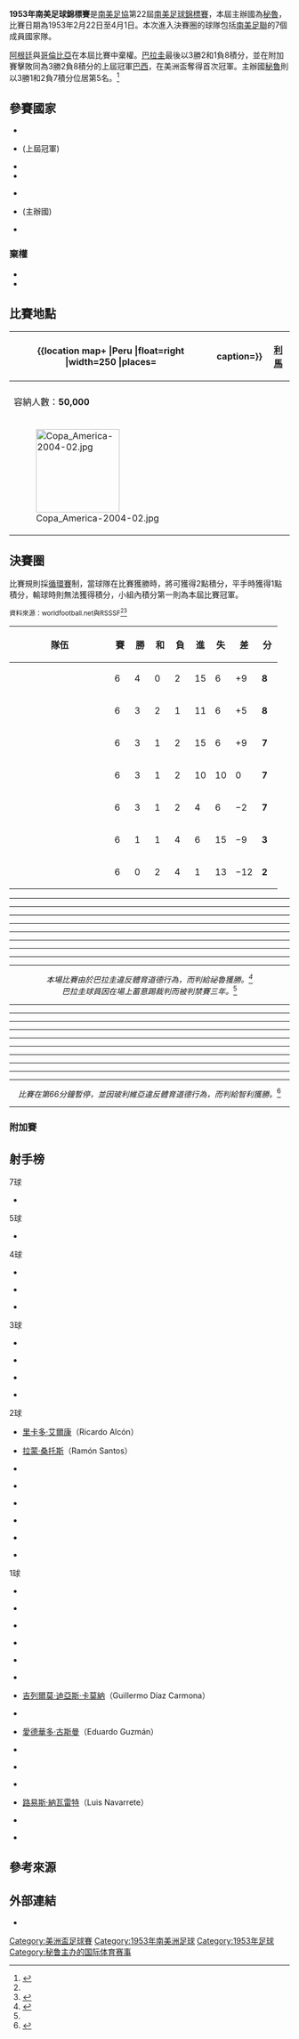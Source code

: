 {{noteTA
|G1=足球
|G2=People
|G3=地名
|G4=Toponym
}}
{{Infobox 國際足球賽事賽季
| tourney_name    = 南美足球錦標賽
| year            = 1953年
| other_titles    = {{lang|en|1953 South American Championship}}
| image           = 
| size            = 
| caption         = 
| edition         = 22
| country         = 秘魯
| defending_champ = BRA
| defending_champ-flagvar = 1889
| dates           = 2月22日–4月1日
| num_teams       = 7 隊
| confederations  = 1
| venues          = 1
| cities          = 1
| champion        = PAR
| count           = 1
| second          = BRA
| second-flagvar  = 1889
| third           = URU
| fourth          = CHI
| matches         = 22
| goals           = 67
| attendance      = 
| top_scorer      = {{flagicon|CHI}} {{le|弗朗西斯科·莫利納|Francisco Molina}}<small>（7 球）</small>
| player          = {{flagicon|PAR}} {{le|赫拉尼奥·赫雷拉|Heriberto Herrera}}<ref>{{Cite web |language=en |url=http://www.rsssf.com/tabless/sachampfulltrivia.html |title=The Copa América Archive – Trivia |publisher=rsssf.com |accessdate=2016-05-08 |archive-date=2018-10-13 |archive-url=https://web.archive.org/web/20181013015110/http://www.rsssf.com/tabless/sachampfulltrivia.html |dead-url=no }}</ref>
| prevseason      = [[1949年南美足球錦標賽|1949]]
| nextseason      = [[1955年南美足球錦標賽|1955]]
}}

'''1953年南美足球錦標賽'''是[[南美足協|南美足協]]第22屆[[美洲盃足球賽|南美足球錦標賽]]，本屆主辦國為[[秘魯|秘魯]]，比賽日期為1953年2月22日至4月1日。本次進入決賽圈的球隊包括[[南美足聯|南美足聯]]的7個成員國家隊。

[[阿根廷國家足球隊|阿根廷]]與[[哥倫比亞國家足球隊|哥倫比亞]]在本屆比賽中棄權。[[巴拉圭國家足球隊|巴拉圭]]最後以3勝2和1負8積分，並在附加賽擊敗同為3勝2負8積分的上屆冠軍[[巴西國家足球隊|巴西]]，在美洲盃奪得首次冠軍。主辦國[[秘魯國家足球隊|秘魯]]則以3勝1和2負7積分位居第5名。<ref name="RSSSF">{{cite web |language=en |url=http://www.rsssf.com/tables/53safull.html |title=South American Championship 1953 |publisher=RSSSF |date=2008-04-18 |accessdate=2017-02-02 |archive-date=2012-01-29 |archive-url=https://www.webcitation.org/653SmrLPu?url=http://www.rsssf.com/tables/53safull.html |dead-url=no }}</ref>

==參賽國家==
{{col-begin}}
{{col-2}}
* {{fb|BOL}}
* {{fb|BRA}} (上屆冠軍)
* {{fb|CHI}} 
* {{fb|ECU}} 
{{col-2}}
* {{fb|PAR}} 
* {{fb|PER}} (主辦國)
* {{fb|URU}} 
{{col-end}}
===棄權===
* {{fb|ARG}}
* {{fb|COL}}
==比賽地點==
{| class="wikitable" style="text-align:center"
|-
! rowspan=21|
{{location map+ |Peru |float=right |width=250 |places=
{{location map~ |Peru |lat=-12.067181 |long=-77.033635 |label=[[利馬|利馬]] }}
|caption=}}
! [[利馬|利馬]]
|-
| {{le|國家體育場 (秘魯)|Estadio Nacional de Lima|國家體育場}}
|-
| 容納人數：'''50,000'''
|-
| [[File:Copa_America-2004-02.jpg|150px]]
|}

==決賽圈==
比賽規則採[[循環賽|循環賽]]制，當球隊在比賽獲勝時，將可獲得2點積分，平手時獲得1點積分，輸球時則無法獲得積分，小組內積分第一則為本屆比賽冠軍。

<small>資料來源：worldfootball.net與RSSSF<ref name="RSSSF"/><ref>{{cite web |language=en |url=http://www.worldfootball.net/schedule/copa-america-1953-in-peru-endrunde/0/ |title=Copa América 1953 Peru » Final round |publisher=worldfootball.net |date= |accessdate=2016-05-08 |archive-date=2018-12-11 |archive-url=https://web.archive.org/web/20181211142347/https://www.worldfootball.net/schedule/copa-america-1953-in-peru-endrunde/0/ |dead-url=no }}</ref></small>
{| class="wikitable" style="text-align:center"
|-
! width=165 | 隊伍
! width=20 | 賽
! width=20 | 勝
! width=20 | 和
! width=20 | 負
! width=20 | 進
! width=20 | 失
! width=20 | 差
! width=20 | 分
|- bgcolor=ccffcc
| align=left | {{fb|BRA|1889}}
|6||4||0||2||15||6||+9||'''8'''
|- bgcolor=ccffcc
| align=left | {{fb|PAR}}
|6||3||2||1||11||6||+5||'''8'''
|-
| align=left | {{fb|URU}}
|6||3||1||2||15||6||+9||'''7'''
|-
| align=left | {{fb|CHI}}
|6||3||1||2||10||10||0||'''7'''
|- 
| align=left | {{fb|PER}}
|6||3||1||2||4||6||−2||'''7'''
|-
| align=left | {{fb|BOL}}
|6||1||1||4||6||15||−9||'''3'''
|-
| align=left | {{fb|ECU}}
|6||0||2||4||1||13||−12||'''2'''
|}

{{footballbox
| date = 1953年2月22日
| team1 = {{fb-rt|BOL}}
| score = 1–0
| team2 = {{fb|PER}}
| goals1 = {{le|維克托·烏加特|Víctor Ugarte|烏加特}} {{goal|53}}
| goals2 =
| stadium = [[利馬|利馬]]{{le|國家體育場 (秘魯)|Estadio Nacional de Lima|國家體育場}}
| attendance = 50,000
| referee = 喬治·羅登（George Rhoden） ([[英格蘭足球總會|英格蘭]])
}}
----
{{footballbox
| date = 1953年2月25日
| team1 = {{fb-rt|PAR}}
| score = 3–0
| team2 = {{fb|CHI}}
| goals1 = {{le|魯本·斐南迪茲|Rubén Fernández|斐南迪茲}} {{goal|54||75}} <br> {{le|安赫爾·貝爾尼|Ángel Berni|貝爾尼}} {{goal|78}}
| goals2 =
| stadium = [[利馬|利馬]]{{le|國家體育場 (秘魯)|Estadio Nacional de Lima|國家體育場}}
| attendance = 45,000
| referee = 理查德·麥迪森（Richard Maddison） ([[英格蘭足球總會|英格蘭]])
}}
----
{{footballbox
| date = 1953年2月25日
| team1 = {{fb-rt|URU}}
| score = 2–0
| team2 = {{fb|BOL}}
| goals1 = {{link-pl|華盛頓·普恩特|Washington Puente|普恩特}} {{goal|11}} <br> {{le|卡洛斯·羅梅羅|Carlos Romero (footballer)}} {{goal|88}}
| goals2 =
| stadium = [[利馬|利馬]]{{le|國家體育場 (秘魯)|Estadio Nacional de Lima|國家體育場}}
| attendance = 45,000
| referee = 查爾斯·迪恩（Charles Dean） ([[英格蘭足球總會|英格蘭]])
}}
----
{{footballbox
| date = 1953年2月28日
| team1 = {{fb-rt|PER}}
| score = 1–0
| team2 = {{fb|ECU}}
| goals1 = {{le|奧斯卡·戈麥斯·桑切斯|Óscar Gómez Sánchez|桑切斯}} {{goal|78}}
| goals2 =
| stadium = [[利馬|利馬]]{{le|國家體育場 (秘魯)|Estadio Nacional de Lima|國家體育場}}
| attendance = 50,000
| referee = 喬治·羅登（George Rhoden） ([[英格蘭足球總會|英格蘭]])
}}
----
{{footballbox
| date = 1953年3月1日
| team1 = {{fb-rt|BRA|1889}}
| score = 8–1
| team2 = {{fb|BOL}}
| goals1 = {{le|朱利奧·博特爾奧|Júlio Botelho|儒尼尼奥}} {{goal|18||20||42||52}} <br> {{le|弗朗西斯科·羅德里格斯 (巴西足球運動員)|Francisco Rodrigues (Brazilian footballer)|羅德里格斯}} {{goal|25||44}} <br> {{le|荷西·拉薩羅·羅伯斯|José Lázaro Robles|皮尼加}} {{goal|39||60}}
| goals2 = {{le|維克托·烏加特|Víctor Ugarte|烏加特}} {{goal|73|pen.}}
| stadium = [[利馬|利馬]]{{le|國家體育場 (秘魯)|Estadio Nacional de Lima|國家體育場}}
| attendance = 45,000
| referee = 理查德·麥迪森（Richard Maddison） ([[英格蘭足球總會|英格蘭]])
}}
----
{{footballbox
| date = 1953年3月1日
| team1 = {{fb-rt|CHI}}
| score = 3–2
| team2 = {{fb|URU}}
| goals1 = {{le|弗朗西斯科·莫利納|Francisco Molina|莫利納}} {{goal|5||55||67}}
| goals2 = {{link-pl|瓦爾特·莫雷爾|Walter Morel|莫雷爾}} {{goal|70}} <br> {{link-pl|奧斯瓦爾多·貝爾塞洛|Osvaldo Balseiro|貝爾塞洛}} {{goal|81}}
| stadium = [[利馬|利馬]]{{le|國家體育場 (秘魯)|Estadio Nacional de Lima|國家體育場}}
| attendance = 45,000
| referee = 查爾斯·迪恩（Charles Dean） ([[英格蘭足球總會|英格蘭]])
}}
----
{{footballbox
| date = 1953年3月4日
| team1 = {{fb-rt|PAR}}
| score = 0–0
| team2 = {{fb|ECU}}
| goals1 =
| goals2 =
| stadium = [[利馬|利馬]]{{le|國家體育場 (秘魯)|Estadio Nacional de Lima|國家體育場}}
| attendance = 45,000
| referee = {{link-fr|馬里奧·西爾韋拉·維安納|Mario Gonçalves Vianna}} ([[巴西足球協會|巴西]])
}}
----
{{footballbox
| date = 1953年3月4日
| team1 = {{fb-rt|CHI}}
| score = 0–0
| team2 = {{fb|PER}}
| goals1 =
| goals2 =
| stadium = [[利馬|利馬]]{{le|國家體育場 (秘魯)|Estadio Nacional de Lima|國家體育場}}
| attendance = 45,000
| referee = 理查德·麥迪森（Richard Maddison） ([[英格蘭足球總會|英格蘭]])
}}
----
{{footballbox
| date = 1953年3月8日
| team1 = {{fb-rt|BOL}}
| score = 1–1
| team2 = {{fb|ECU}}
| goals1 = [[里卡多·艾爾康|艾爾康]] {{goal|25}}
| goals2 = [[愛德華多·古斯曼|古斯曼]] {{goal|6}}
| stadium = [[利馬|利馬]]{{le|國家體育場 (秘魯)|Estadio Nacional de Lima|國家體育場}}
| attendance = 45,000
| referee = 查爾斯·麥肯納（Charles McKenna） ([[英格蘭足球總會|英格蘭]])
}}
----
{{footballbox
| date = 1953年3月8日
| team1 = {{fb-rt|PER}}
| score = 2–2
| team2 = {{fb|PAR}}
| goals1 = {{le|奧斯卡·戈麥斯·桑切斯|Óscar Gómez Sánchez|桑切斯}} {{goal|47}} <br> {{le|阿爾伯特·泰瑞|Alberto Terry|泰瑞}} {{goal|53}}
| goals2 = {{le|魯本·斐南迪茲|Rubén Fernández|斐南迪茲}} {{goal|36}} <br> {{le|安赫爾·貝爾尼|Ángel Berni|貝爾尼}} {{goal|77}}
| stadium = [[利馬|利馬]]{{le|國家體育場 (秘魯)|Estadio Nacional de Lima|國家體育場}}
| attendance = 45,000
| referee = 理查德·麥迪森（Richard Maddison） ([[英格蘭足球總會|英格蘭]])
}}
<center>''本場比賽由於巴拉圭違反體育道德行為，而判給祕魯獲勝。<ref name="1953-03-08">{{cite web |language=es |url=https://larefundaciondotcom.wordpress.com/2015/10/06/escandalos-y-marrullas-la-copa-america-1953/ |title=La accidentada Copa América de 1953 en Lima / Escándalos y marrullas históricos – Vol IV |publisher=La Refundación |date=2015-10-06 |accessdate=2016-05-08 |archive-date=2019-06-21 |archive-url=https://web.archive.org/web/20190621071709/https://larefundaciondotcom.wordpress.com/2015/10/06/escandalos-y-marrullas-la-copa-america-1953/ |dead-url=no }}</ref><br>巴拉圭球員{{link-fr|米爾納·阿亞拉|Milner Ayala}}因在場上蓄意踢裁判而被判禁賽三年。''<ref name="1953-03-08"/></center>
----
{{footballbox
| date = 1953年3月12日
| team1 = {{fb-rt|PAR}}
| score = 2–2
| team2 = {{fb|URU}}
| goals1 = {{le|阿提里奧·洛佩斯|Atilio López|洛佩斯}} {{goal|5}} <br> {{le|安赫爾·貝爾尼|Ángel Berni|貝爾尼}} {{goal|52}}
| goals2 = {{link-pl|奧斯瓦爾多·貝爾塞洛|Osvaldo Balseiro|貝爾塞洛}} {{goal|36||55}}
| stadium = [[利馬|利馬]]{{le|國家體育場 (秘魯)|Estadio Nacional de Lima|國家體育場}}
| attendance = 35,000
| referee = 大衛·古格里（David Gregory） ([[英格蘭足球總會|英格蘭]])
}}
----
{{footballbox
| date = 1953年3月12日
| team1 = {{fb-rt|BRA|1889}}
| score = 2–0
| team2 = {{fb|ECU}}
| goals1 = {{le|阿德米爾·馬奎斯·德·梅內塞斯|Ademir Marques de Menezes|阿德米爾}} {{goal|18}} <br> {{le|克勞迪奧·克里斯托萬·德·皮尼奧|Cláudio Christovam de Pinho|克勞迪奧}} {{goal|55}}
| goals2 =
| stadium = [[利馬|利馬]]{{le|國家體育場 (秘魯)|Estadio Nacional de Lima|國家體育場}}
| attendance = 35,000
| referee = 理查德·麥迪森（Richard Maddison） ([[英格蘭足球總會|英格蘭]])
}}
----
{{footballbox
| date = 1953年3月15日
| team1 = {{fb-rt|BRA|1889}}
| score = 1–0
| team2 = {{fb|URU}}
| goals1 = {{link-pt|伊波儒卡·林斯·德·阿勞霍|Ipojucã Lins de Araújo|伊波儒卡}} {{goal|87}}
| goals2 =
| stadium = [[利馬|利馬]]{{le|國家體育場 (秘魯)|Estadio Nacional de Lima|國家體育場}}
| attendance = 45,000
| referee = 查爾斯·麥肯納（Charles McKenna） ([[英格蘭足球總會|英格蘭]])
}}
----
{{footballbox
| date = 1953年3月16日
| team1 = {{fb-rt|PAR}}
| score = 2–1
| team2 = {{fb|BOL}}
| goals1 = {{link-es|胡安·安赫爾·羅梅羅|Juan Ángel Romero Isasi|羅梅羅}} {{goal|17}} <br> {{le|安赫爾·貝爾尼|Ángel Berni|貝爾尼}} {{goal|22}}
| goals2 = [[拉蒙·桑托斯_(玻利維亞足球運動員)|拉蒙·桑托斯]] {{goal|76}}
| stadium = [[利馬|利馬]]{{le|國家體育場 (秘魯)|Estadio Nacional de Lima|國家體育場}}
| attendance = 15,000
| referee = 大衛·古格里（David Gregory） ([[英格蘭足球總會|英格蘭]])
}}
----
{{footballbox
| date = 1953年3月19日
| team1 = {{fb-rt|CHI}}
| score = 3–0
| team2 = {{fb|ECU}}
| goals1 = {{le|弗朗西斯科·莫利納|Francisco Molina|莫利納}} {{goal|33||47}} <br> {{le|阿提洛·克萊馬奇|Atilio Cremaschi|克萊馬奇}} {{goal|70}}
| goals2 =
| stadium = [[利馬|利馬]]{{le|國家體育場 (秘魯)|Estadio Nacional de Lima|國家體育場}}
| attendance = 55,000
| referee = 理查德·麥迪森（Richard Maddison） ([[英格蘭足球總會|英格蘭]])
}}
----
{{footballbox
| date = 1953年3月19日
| team1 = {{fb-rt|PER}}
| score = 1–0
| team2 = {{fb|BRA|1889}}
| goals1 = [[路易斯·納瓦雷特|納瓦雷特]] {{goal|51}}
| goals2 =
| stadium = [[利馬|利馬]]{{le|國家體育場 (秘魯)|Estadio Nacional de Lima|國家體育場}}
| attendance = 55,000
| referee = 查爾斯·麥肯納（Charles McKenna） ([[英格蘭足球總會|英格蘭]])
}}
----
{{footballbox
| date = 1953年3月23日
| team1 = {{fb-rt|BRA|1889}}
| score = 3–2
| team2 = {{fb|CHI}}
| goals1 = {{le|朱利奧·博特爾奧|Júlio Botelho|儒尼尼奥}} {{goal|1}} <br> {{le|托馬斯·蘇亞雷斯·達席爾瓦|Zizinho|施仙奴}} {{goal|53}} <br> {{le|奧斯瓦爾多·達席爾瓦|Baltazar (footballer)|巴爾塔扎爾}} {{goal|70}}
| goals2 = {{le|弗朗西斯科·莫利納|Francisco Molina|莫利納}} {{goal|62||76}}
| stadium = [[利馬|利馬]]{{le|國家體育場 (秘魯)|Estadio Nacional de Lima|國家體育場}}
| attendance = 35,000
| referee = 理查德·麥迪森（Richard Maddison） ([[英格蘭足球總會|英格蘭]])
}}
----
{{footballbox
| date = 1953年3月23日
| team1 = {{fb-rt|URU}}
| score = 6–0
| team2 = {{fb|ECU}}
| goals1 = {{le|奧馬爾·門德斯|Omar Méndez|門德斯}} {{goal|12}} <br> {{link-pl|華盛頓·普恩特|Washington Puente|普恩特}} {{goal|51}} <br> {{link-pl|唐納德·佩萊斯|Donald Peláez|佩萊斯}} {{goal|58}} <br> {{link-pl|瓦爾特·莫雷爾|Walter Morel|莫雷爾}} {{goal|60}} <br> {{le|卡洛斯·羅梅羅|Carlos Romero (footballer)}} {{goal|86}} <br> {{link-pl|奧斯瓦爾多·貝爾塞洛|Osvaldo Balseiro|貝爾塞洛}} {{goal|88}}
| goals2 =
| stadium = [[利馬|利馬]]{{le|國家體育場 (秘魯)|Estadio Nacional de Lima|國家體育場}}
| attendance = 35,000
| referee = 大衛·古格里（David Gregory） ([[英格蘭足球總會|英格蘭]])
}}
----
{{footballbox
| date = 1953年3月27日
| team1 = {{fb-rt|PAR}}
| score = 2–1
| team2 = {{fb|BRA|1889}}
| goals1 = {{le|阿提里奧·洛佩斯|Atilio López|洛佩斯}} {{goal|49}} <br> {{link-pl|巴勃羅·萊昂|Pablo León|萊昂}} {{goal|89}}
| goals2 = {{le|尼爾頓·桑托斯|Nílton Santos|桑托斯}} {{goal|12}}
| stadium = [[利馬|利馬]]{{le|國家體育場 (秘魯)|Estadio Nacional de Lima|國家體育場}}
| attendance = 35,000
| referee = 查爾斯·迪恩（Charles Dean） ([[英格蘭足球總會|英格蘭]])
}}
----
{{footballbox
| date = 1953年3月28日
| team1 = {{fb-rt|CHI}}
| score = 2–2
| team2 = {{fb|BOL}}
| goals1 = {{le|勒內·梅倫德斯|René Meléndez|梅倫德斯}} {{goal|28}} <br> [[吉列爾莫·迪亞斯·卡莫納|迪亞斯·卡莫納]] {{goal|52}}
| goals2 = [[拉蒙·桑托斯_(玻利維亞足球運動員)|拉蒙·桑托斯]] {{goal|15}} <br> [[里卡多·艾爾康|艾爾康]] {{goal|49}}
| stadium = [[利馬|利馬]]{{le|國家體育場 (秘魯)|Estadio Nacional de Lima|國家體育場}}
| attendance = 45,000
| referee = 理查德·麥迪森（Richard Maddison） ([[英格蘭足球總會|英格蘭]])
}}
<center>''比賽在第66分鐘暫停，並因玻利維亞違反體育道德行為，而判給智利獲勝。''<ref>{{cite web |language=es |first=Luis |last=Reyes |url=https://chile.as.com/chile/2016/11/02/futbol/1478044063_311920.html |title=La historia del primer triunfo de la Roja sobre Bolivia por secretaría |publisher=AS.com |date=2016-11-02 |accessdate=2016-11-02 |archive-date=2018-10-12 |archive-url=https://web.archive.org/web/20181012213535/https://chile.as.com/chile/2016/11/02/futbol/1478044063_311920.html |dead-url=no }}</ref></center>
----
{{footballbox
| date = 1953年3月28日
| team1 = {{fb-rt|URU}}
| score = 3–0
| team2 = {{fb|PER}}
| goals1 = {{link-pl|唐納德·佩萊斯|Donald Peláez|佩萊斯}} {{goal|23||67}} <br> {{le|卡洛斯·羅梅羅|Carlos Romero (footballer)}} {{goal|71}}
| goals2 =
| stadium = [[利馬|利馬]]{{le|國家體育場 (秘魯)|Estadio Nacional de Lima|國家體育場}}
| attendance = 45,000
| referee = {{link-fr|馬里奧·西爾韋拉·維安納|Mario Gonçalves Vianna}} ([[巴西足球協會|巴西]])
}}

===附加賽===
{{footballbox
| date = 1953年4月1日
| team1 = {{fb-rt|PAR}}
| score = 3–2
| team2 = {{fb|BRA|1889}}
| goals1 = {{le|阿提里奧·洛佩斯|Atilio López|洛佩斯}} {{goal|14}} <br> {{le|曼努埃爾·加維蘭|Manuel Gavilán|加維蘭}} {{goal|17}} <br> {{le|魯本·斐南迪茲|Rubén Fernández|斐南迪茲}} {{goal|41}}
| goals2 = {{le|奧斯瓦爾多·達席爾瓦|Baltazar (footballer)|巴爾塔扎爾}} {{goal|56||65}}
| stadium = [[利馬|利馬]]{{le|國家體育場 (秘魯)|Estadio Nacional de Lima|國家體育場}}
| attendance = 35,000
| referee = 查爾斯·迪恩（Charles Dean） ([[英格蘭足球總會|英格蘭]])
}}

{{winners|fb|1953年南美足球錦標賽|Paraguay|1}}

==射手榜==
;7球
* {{flagicon|CHI}} {{le|弗朗西斯科·莫利納|Francisco Molina}}

;5球
* {{flagicon|BRA|1889}} {{le|朱利奧·博特爾奧|Júlio Botelho|儒尼尼奥}}

;4球
{{col-begin}}
{{col-3}}
* {{flagicon|PAR}} {{le|安赫爾·貝爾尼|Ángel Berni}}
{{col-3}}
* {{flagicon|PAR}} {{le|魯本·斐南迪茲|Rubén Fernández}}
{{col-3}}
* {{flagicon|URU}} {{link-pl|奧斯瓦爾多·貝爾塞洛|Osvaldo Balseiro}}
{{col-end}}

;3球
{{col-begin}}
{{col-3}}
* {{flagicon|BRA|1889}} {{le|奧斯瓦爾多·達席爾瓦|Baltazar (footballer)|巴爾塔扎爾}}
* {{flagicon|PAR}} {{le|阿提里奧·洛佩斯|Atilio López}}
{{col-3}}
* {{flagicon|URU}} {{le|卡洛斯·羅梅羅|Carlos Romero (footballer)}}
* {{flagicon|URU}} {{link-pl|唐納德·佩萊斯|Donald Peláez}}
{{col-3}}
{{col-end}}

;2球
{{col-begin}}
{{col-3}}
* {{flagicon|BOL}} [[里卡多·艾爾康|里卡多·艾爾康]]（Ricardo Alcón）
* {{flagicon|BOL}} [[拉蒙·桑托斯_(玻利維亞足球運動員)|拉蒙·桑托斯]]（Ramón Santos）
* {{flagicon|BOL}} {{le|維克托·烏加特|Víctor Ugarte}}
{{col-3}}
* {{flagicon|BRA|1889}} {{le|荷西·拉薩羅·羅伯斯|José Lázaro Robles|皮尼加}}
* {{flagicon|BRA|1889}} {{le|弗朗西斯科·羅德里格斯 (巴西足球運動員)|Francisco Rodrigues (Brazilian footballer)|弗朗西斯科·羅德里格斯}}
* {{flagicon|PER}} {{le|奧斯卡·戈麥斯·桑切斯|Óscar Gómez Sánchez}}
{{col-3}}
* {{flagicon|URU}} {{link-pl|瓦爾特·莫雷爾|Walter Morel}}
* {{flagicon|URU}} {{link-pl|華盛頓·普恩特|Washington Puente}}
{{col-end}}

;1球
{{col-begin}}
{{col-3}}
* {{flagicon|BRA|1889}} {{le|阿德米爾·馬奎斯·德·梅內塞斯|Ademir Marques de Menezes|阿德米爾}}
* {{flagicon|BRA|1889}} {{le|克勞迪奧·克里斯托萬·德·皮尼奧|Cláudio Christovam de Pinho|克勞迪奧}}
* {{flagicon|BRA|1889}} {{link-pt|伊波儒卡·林斯·德·阿勞霍|Ipojucã Lins de Araújo|伊波儒卡}}
* {{flagicon|BRA|1889}} {{le|尼爾頓·桑托斯|Nílton Santos}}
* {{flagicon|BRA|1889}} {{le|托馬斯·蘇亞雷斯·達席爾瓦|Zizinho|施仙奴}}
{{col-3}}
* {{flagicon|CHI}} {{le|阿提洛·克萊馬奇|Atilio Cremaschi}}
* {{flagicon|CHI}} [[吉列爾莫·迪亞斯·卡莫納|吉列爾莫·迪亞斯·卡莫納]]（Guillermo Díaz Carmona）
* {{flagicon|CHI}} {{le|勒內·梅倫德斯|René Meléndez}}
* {{flagicon|ECU}} [[愛德華多·古斯曼|愛德華多·古斯曼]]（Eduardo Guzmán）
* {{flagicon|PAR}} {{link-es|胡安·安赫爾·羅梅羅|Juan Ángel Romero Isasi}}
{{col-3}}
* {{flagicon|PAR}} {{link-pl|巴勃羅·萊昂|Pablo León}}
* {{flagicon|PAR}} {{le|曼努埃爾·加維蘭|Manuel Gavilán}}
* {{flagicon|PER}} [[路易斯·納瓦雷特|路易斯·納瓦雷特]]（Luis Navarrete）
* {{flagicon|PER}} {{le|阿爾伯特·泰瑞|Alberto Terry}}
* {{flagicon|URU}} {{le|奧馬爾·門德斯|Omar Méndez}}
{{col-end}}

==參考來源==
{{reflist}}

==外部連結==
* {{cite web |language=en |url=http://www.rsssf.com/tables/53safull.html |title=South American Championship 1953 |publisher=RSSSF |date= |accessdate= |archive-date=2012-01-29 |archive-url=https://www.webcitation.org/653SmrLPu?url=http://www.rsssf.com/tables/53safull.html |dead-url=no }}

{{美洲盃足球賽}}
{{國際足球}}

[[Category:美洲盃足球賽|Category:美洲盃足球賽]]
[[Category:1953年南美洲足球|Category:1953年南美洲足球]]
[[Category:1953年足球|Category:1953年足球]]
[[Category:秘鲁主办的国际体育赛事|Category:秘鲁主办的国际体育赛事]]